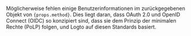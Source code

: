 Möglicherweise fehlen einige Benutzerinformationen im zurückgegebenen Objekt von <code>{props.method}</code>. Dies liegt daran, dass OAuth 2.0 und OpenID Connect (OIDC) so konzipiert sind, dass sie dem Prinzip der minimalen Rechte (PoLP) folgen, und Logto auf diesen Standards basiert.
